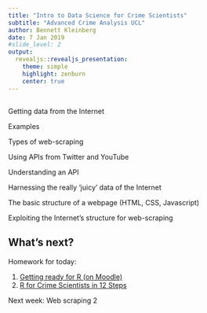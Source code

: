```yaml
---
title: "Intro to Data Science for Crime Scientists"
subtitle: "Advanced Crime Analysis UCL"
author: Bennett Kleinberg
date: 7 Jan 2019
#slide_level: 2
output:
  revealjs::revealjs_presentation:
    theme: simple
    highlight: zenburn
    center: true
---
```


##  {data-background="./img/ucl_artwork/ucl-banner-land-darkblue-rgb.png" data-background-size="70%" data-background-position="top" data-background-opacity="1"}


Getting data from the Internet

Examples

Types of web-scraping

Using APIs from Twitter and YouTube

Understanding an API

Harnessing the really ‘juicy’ data of the Internet

The basic structure of a webpage (HTML, CSS, Javascript)

Exploiting the Internet’s structure for web-scraping

























## What's next?

Homework for today: 

1. [Getting ready for R (on Moodle)](https://rawcdn.githack.com/ben-aaron188/ucl_aca_20182019/ce089fb8ee6e453c0c33683d70b1c88e18ca7c02/homework/getting_ready_for_r.html)
2. [R for Crime Scientists in 12 Steps](https://rawcdn.githack.com/ben-aaron188/ucl_aca_20182019/ce089fb8ee6e453c0c33683d70b1c88e18ca7c02/homework/r_in_12_steps.html)

Next week: Web scraping 2

